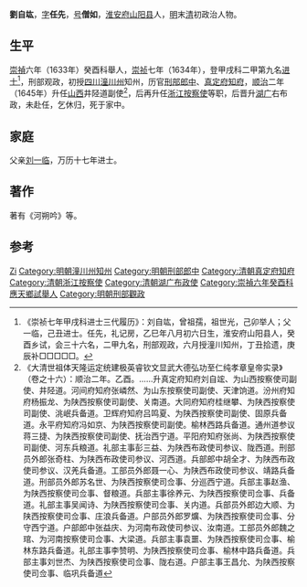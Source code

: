 '''劉自竑'''，[[表字|字]]'''任先'''，[[号|号]]'''僧如'''，[[淮安府|淮安府]][[山阳县|山阳县]]人，[[明|明]]末[[清|清]]初政治人物。

== 生平 ==
[[崇禎|崇禎]]六年（1633年）癸酉科舉人，[[崇祯|崇祯]]七年（1634年），登甲戌科二甲第九名[[进士|进士]]<ref>《崇祯七年甲戌科进士三代履历》：刘自竑，曾祖孺，祖世光，己卯举人；父一临，己丑进士。任先，礼记房，乙巳年八月初六日生，淮安府山阳县人，癸酉乡试，会三十六名，二甲九名，刑部观政，六月授潼川知州，丁丑拾遗，庚辰补□□□□□。</ref>，刑部观政，初授[[四川|四川]][[潼川州|潼川州]]知州，历官[[刑部|刑部]][[郎中|郎中]]、[[真定府|真定府]][[知府|知府]]，[[顺治|顺治]]二年（1645年）升任[[山西|山西]]井陉道副使<ref>《大清世祖体天隆运定统建极英睿钦文显武大德弘功至仁纯孝章皇帝实录》（卷之十六）：顺治二年。乙酉。……升真定府知府刘自竤、为山西按察使司副使、井陉道。河间府知府张嶙然、为山东按察使司副使、天津饷道。汾州府知府杨振龙、为陕西按察使司副使、关南道。大同府知府桂继攀、为陕西按察使司副使、洮岷兵备道。卫辉府知府吕鸣夏、为陕西按察使司副使、固原兵备道。永平府知府冯如京、为陕西按察使司副使。榆林西路兵备道。通州道参议蒋三捷、为陕西按察使司副使、抚治西宁道。平阳府知府张尚、为陕西按察使司副使、河东兵粮道。礼部主事彭三益、为陕西布政使司参议、陇西道。刑部员外郎张奇柱、为陕西布政使司参议、河西道。兵部郎中胡全才、为陕西布政使司参议、汉羌兵备道。工部员外郎聂一心、为陕西布政使司参议、靖路兵备道。刑部员外郎苏名世、为陕西按察使司佥事、分巡西宁道。兵部主事赵渔、为陕西按察使司佥事、督粮道。兵部主事徐养元、为陕西按察使司佥事、兵备道。礼部主事吴闻诗、为陕西按察使司佥事、关内道。兵部员外郎边大顺、为陕西按察使司佥事、庄浪兵备道。户部员外郎罗爌、为陕西按察使司佥事、分守西宁道。户部郎中张益庆、为河南布政使司参议、汝南道。工部员外郎魏之琯、为河南按察使司佥事、大梁道。兵部主事袁噩、为陕西按察使司佥事、榆林东路兵备道。礼部主事李赞明、为陕西按察使司佥事、榆林中路兵备道。兵部主事刘世杰、为陕西按察使司佥事、陇右道。户部主事王昌允、为陕西按察使司佥事、临巩兵备道</ref>，后再升任[[浙江|浙江]][[按察使|按察使]]等职，后晋升[[湖广|湖广]]右布政，未赴任，乞休归，死于家中。

== 家庭 ==
父亲[[刘一临|刘一临]]，万历十七年进士。

== 著作 ==
著有《河朔吟》等。

== 参考 ==
{{reflist}}

{{崇禎七年甲戌科殿試金榜}}

{{Authority control}}
{{DEFAULTSORT:Liu刘}}
[[Category:刘姓|Zi]]
[[Category:明朝潼川州知州|Category:明朝潼川州知州]]
[[Category:明朝刑部郎中|Category:明朝刑部郎中]]
[[Category:清朝真定府知府|Category:清朝真定府知府]]
[[Category:清朝浙江按察使|Category:清朝浙江按察使]]
[[Category:清朝湖广布政使|Category:清朝湖广布政使]]
[[Category:崇禎六年癸酉科應天鄉試舉人|Category:崇禎六年癸酉科應天鄉試舉人]]
[[Category:明朝刑部觀政|Category:明朝刑部觀政]]

{{清朝人物小作品}}